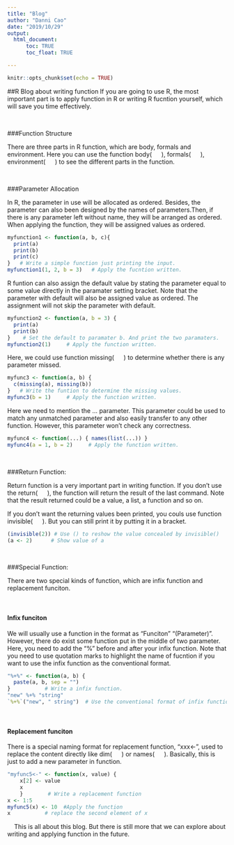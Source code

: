 ```yaml
---
title: "Blog"
author: "Danni Cao"
date: "2019/10/29"
output: 
  html_document:
      toc: TRUE
      toc_float: TRUE

---
```


```r
knitr::opts_chunk$set(echo = TRUE)
```

##R Blog about writing function
If you are going to use R, the most important part is to apply function in R or writing R fucntion yourself, which will save you time effectively.

&nbsp;

###Function Structure

There are three parts in R function, which are body, formals and environment. Here you can use the function body( &emsp; ), formals( &emsp; ), environment( &emsp; ) to see the different parts in the function. 

&nbsp;

###Parameter Allocation

In R, the parameter in use will be allocated as ordered. Besides, the parameter can also been designed by the names of parameters.Then, if there is any parameter left without name, they will be arranged as ordered. When applying the function, they will be assigned values as ordered.

```r
myfunction1 <- function(a, b, c){
  print(a)
  print(b)
  print(c)
}   # Write a simple function just printing the input.
myfunction1(1, 2, b = 3)   # Apply the fucntion written.
```

R funtion can also assign the default value by stating the parameter equal to some value directly in the paramater setting bracket. Note that the parameter with default will also be assigned value as ordered. The assignment will not skip the parameter with default.

```r
myfunction2 <- function(a, b = 3) { 
  print(a) 
  print(b) 
}    # Set the default to paramater b. And print the two paramaters.
myfunction2(1)     # Apply the function written.
```

Here, we could use function missing( &emsp; ) to determine whether there is any parameter missed.

```r
myfunc3 <- function(a, b) { 
  c(missing(a), missing(b)) 
}   # Write the funtion to determine the missing values.
myfunc3(b = 1)     # Apply the function written.
```

Here we need to mention the ... parameter. This parameter could be used to match any unmatched parameter and also easily transfer to any other function. However, this parameter won't check any correctness.

```r
myfunc4 <- function(...) { names(list(...)) }
myfunc4(a = 1, b = 2)     # Apply the function written.
```

&nbsp;

###Return Function:

Return function is a very important part in writing function. If you don't use the return( &emsp; ), the function will return the result of the last command. Note that the result returned could be a value, a list, a function and so on.

If you don't want the returning values been printed, you couls use function invisible( &emsp; ). But you can still print it by putting it in a bracket.

```r
(invisible(2)) # Use () to reshow the value concealed by invisible()
(a <- 2)      # Show value of a
```

&nbsp;

###Special Function:

There are two special kinds of function, which are infix function and replacement funciton.

&nbsp;

#### Infix funciton

We will usually use a function in the format as "Funciton" "(Parameter)". However, there do exist some function put in the middle of two parameter. Here, you need to add the "%" before and after your infix function. Note that you need to use 
quotation marks to highlight the name of fucntion if you want to use the infix function as the conventional format.

```r
"%+%" <- function(a, b) {
  paste(a, b, sep = "")
}           # Write a infix function.
"new" %+% "string" 
`%+%`("new", " string")  # Use the conventional format of infix function
```

&nbsp;

#### Replacement funciton

There is a special naming format for replacement function, "xxx<-", used to replace the content directly like dim( &emsp; ) or names( &emsp; ). Basically, this is just to add a new parameter in function.

```r
"myfunc5<-" <- function(x, value) {
    x[2] <- value
    x
    }        # Write a replacement function
x <- 1:5
myfunc5(x) <- 10  #Apply the function
x           # replace the second element of x
```

&nbsp;
&nbsp;
This is all about this blog. But there is still more that we can explore about writing and applying function in the future.

















